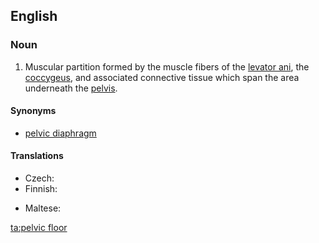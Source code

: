 ==English==
{{wikipedia}}

===Noun===
{{en-noun|head=[[pelvic]] [[floor]]}}

# {{context|anatomy|lang=en}} Muscular partition formed by the muscle fibers of the [[levator ani]], the [[coccygeus]], and associated connective tissue which span the area underneath the [[pelvis]].

====Synonyms====
* [[pelvic diaphragm]]

====Translations====
{{trans-top|muscular partition}}
* Czech: {{t|cs|pánevní dno|n}}
* Finnish: {{t|fi|lantionpohja}}
{{trans-mid}}
* Maltese: {{t|mt|qiegħ tal-pelvi|m}}
{{trans-bottom}}

[[ta:pelvic floor]]